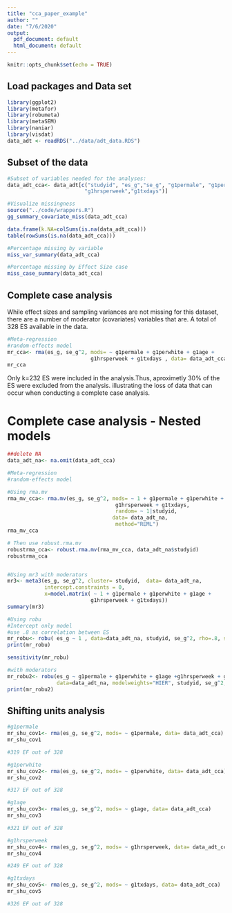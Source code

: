 ```yaml
---
title: "cca_paper_example"
author: ""
date: "7/6/2020"
output:
  pdf_document: default
  html_document: default
---
```


```r
knitr::opts_chunk$set(echo = TRUE)
```

## Load packages and Data set

```r
library(ggplot2)
library(metafor)
library(robumeta)
library(metaSEM)
library(naniar)
library(visdat)
data_adt <- readRDS("../data/adt_data.RDS")
```


## Subset of the data 

```r
#Subset of variables needed for the analyses:
data_adt_cca<- data_adt[c("studyid", "es_g","se_g", "g1permale", "g1perwhite",  "g1age",
                         "g1hrsperweek","g1txdays")]

#Visualize missingness 
source("../code/wrappers.R")
gg_summary_covariate_miss(data_adt_cca)

data.frame(k.NA=colSums(is.na(data_adt_cca)))
table(rowSums(is.na(data_adt_cca)))

#Percentage missing by variable
miss_var_summary(data_adt_cca)

#Percentage missing by Effect Size case
miss_case_summary(data_adt_cca)

```


## Complete case analysis

While effect sizes and sampling variances are not missing for this dataset, there are a number of 
moderator (covariates) variables that are. A total of 328 ES available in the data. 

```r
#Meta-regression 
#random-effects model 
mr_cca<- rma(es_g, se_g^2, mods= ~ g1permale + g1perwhite + g1age +
                           g1hrsperweek + g1txdays , data= data_adt_cca)
mr_cca

```


Only k=232 ES were included in the analysis.Thus, aproximetly 30% of the ES were excluded from the analysis. illustrating the loss of data that can occur when conducting a complete case analysis. 


# Complete case analysis - Nested models

```r
##delete NA
data_adt_na<- na.omit(data_adt_cca)

#Meta-regression 
#random-effects model 

#Using rma.mv
rma_mv_cca<- rma.mv(es_g, se_g^2, mods= ~ 1 + g1permale + g1perwhite + g1age +
                                   g1hrsperweek + g1txdays,
                                   random= ~ 1|studyid,
                                  data= data_adt_na,
                                   method="REML")
rma_mv_cca

# Then use robust.rma.mv
robustrma_cca<- robust.rma.mv(rma_mv_cca, data_adt_na$studyid)
robustrma_cca


#Using mr3 with moderators
mr3<- meta3(es_g, se_g^2, cluster= studyid,  data= data_adt_na,
            intercept.constraints = 0,
            x=model.matrix( ~ 1 + g1permale + g1perwhite + g1age +
                           g1hrsperweek + g1txdays))
summary(mr3)

#Using robu
#Intercept only model
#use .8 as correlation between ES
mr_robu<- robu( es_g ~ 1 , data=data_adt_na, studyid, se_g^2, rho=.8, small=TRUE)
print(mr_robu)

sensitivity(mr_robu)

#with moderators
mr_robu2<- robu(es_g ~ g1permale + g1perwhite + g1age +g1hrsperweek + g1txdays ,
                data=data_adt_na, modelweights="HIER", studyid, se_g^2,  small=TRUE)
print(mr_robu2)

```



## Shifting units analysis


```r
#g1permale
mr_shu_cov1<- rma(es_g, se_g^2, mods= ~ g1permale, data= data_adt_cca)
mr_shu_cov1

#319 EF out of 328

#g1perwhite
mr_shu_cov2<- rma(es_g, se_g^2, mods= ~ g1perwhite, data= data_adt_cca)
mr_shu_cov2

#317 EF out of 328

#g1age
mr_shu_cov3<- rma(es_g, se_g^2, mods= ~ g1age, data= data_adt_cca)
mr_shu_cov3

#321 EF out of 328

#g1hrsperweek
mr_shu_cov4<- rma(es_g, se_g^2, mods= ~ g1hrsperweek, data= data_adt_cca)
mr_shu_cov4

#249 EF out of 328

#g1txdays
mr_shu_cov5<- rma(es_g, se_g^2, mods= ~ g1txdays, data= data_adt_cca)
mr_shu_cov5

#326 EF out of 328

```




